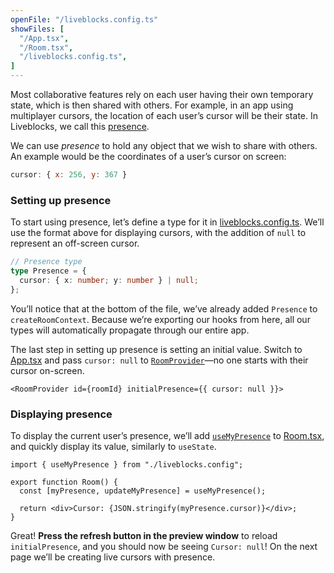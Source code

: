 ```yaml
---
openFile: "/liveblocks.config.ts"
showFiles: [
  "/App.tsx",
  "/Room.tsx",
  "/liveblocks.config.ts",
]
---
```


Most collaborative features rely on each user having their own temporary state, which is then shared with others.
For example, in an app using multiplayer cursors, the location of each user’s cursor will be their state. In Liveblocks, we call this [presence](/presence).

We can use _presence_ to hold any object that we wish to share with others. An example would be the coordinates of a user’s cursor on screen:

```js
cursor: { x: 256, y: 367 }
```

### Setting up presence

To start using presence, let’s define a type for it in [liveblocks.config.ts][]. We’ll use the format above for displaying cursors, with the addition of `null` to represent an off-screen cursor.

```ts
// Presence type
type Presence = {
  cursor: { x: number; y: number } | null;
};
```

<Banner title="Defining types">

You’ll notice that at the bottom of the file, we’ve already added `Presence` to `createRoomContext`.
Because we’re exporting our hooks from here, all our types will automatically propagate through our entire app.

</Banner>

The last step in setting up presence is setting an initial value.
Switch to [App.tsx][] and pass `cursor: null` to [`RoomProvider`][]—no one starts with their cursor on-screen.

```tsx
<RoomProvider id={roomId} initialPresence={{ cursor: null }}>
```

### Displaying presence

To display the current user’s presence, we’ll add [`useMyPresence`][] to [Room.tsx][], and quickly display its value, similarly to `useState`.

```tsx
import { useMyPresence } from "./liveblocks.config";

export function Room() {
  const [myPresence, updateMyPresence] = useMyPresence();
  
  return <div>Cursor: {JSON.stringify(myPresence.cursor)}</div>;
}
```

Great! **Press the refresh button in the preview window** to reload `initialPresence`, and you should now be seeing `Cursor: null`! On the next page we’ll be creating live cursors with presence.


[`RoomProvider`]: /docs/api-reference/liveblocks-react#RoomProvider
[`useMyPresence`]: /docs/api-reference/liveblocks-react#useMyPresence

[liveblocks.config.ts]: #/liveblocks.config.ts
[App.tsx]: #/App.tsx
[Room.tsx]: #/Room.tsx

